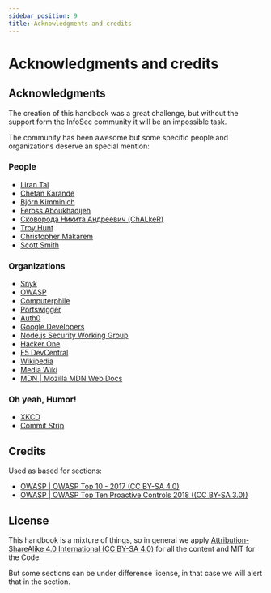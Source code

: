 ```yaml
---
sidebar_position: 9
title: Acknowledgments and credits
---
```


# Acknowledgments and credits

## Acknowledgments

The creation of this handbook was a great challenge, but without the support form the InfoSec community it will be an impossible task.

The community has been awesome but some specific people and organizations deserve an special mention:

### People
- [Liran Tal](https://github.com/lirantal)
- [Chetan Karande](https://github.com/ckarande)
- [Björn Kimminich](https://github.com/bkimminich)
- [Feross Aboukhadijeh](https://github.com/feross)
- [Сковорода Никита Андреевич (ChALkeR)](https://github.com/ChALkeR)
- [Troy Hunt](https://www.troyhunt.com/)
- [Christopher Makarem](https://medium.com/iocscan)
- [Scott Smith](http://scottksmith.com/)

### Organizations
- [Snyk](https://snyk.io/)
- [OWASP](https://owasp.org/)
- [Computerphile](https://www.youtube.com/user/Computerphile)
- [Portswigger](https://portswigger.net/)
- [Auth0](https://auth0.com/)
- [Google Developers](https://developers.google.com/web/tools)
- [Node.js Security Working Group](https://github.com/nodejs/security-wg)
- [Hacker One](https://hackerone.com/)
- [F5 DevCentral](https://devcentral.f5.com)
- [Wikipedia](https://www.wikipedia.org/)
- [Media Wiki](https://www.mediawiki.org/wiki/MediaWiki)
- [MDN | Mozilla MDN Web Docs](https://developer.mozilla.org/en-US/)

### Oh yeah, Humor!
- [XKCD](https://xkcd.com/)
- [Commit Strip](http://www.commitstrip.com/en/?)

## Credits

Used as based for sections:

- [OWASP | OWASP Top 10 - 2017 (CC BY-SA 4.0)](https://owasp.org/www-pdf-archive/OWASP_Top_10-2017_%28en%29.pdf.pdf)
- [OWASP | OWASP Top Ten Proactive Controls 2018 ((CC BY-SA 3.0))](https://owasp.org/www-pdf-archive/OWASP_Top_10_Proactive_Controls_V3.pdf)


## License

This handbook is a mixture of things, so in general we apply [Attribution-ShareAlike 4.0 International (CC BY-SA 4.0)](https://creativecommons.org/licenses/by-sa/4.0/) for all the content and MIT for the Code.

But some sections can be under difference license, in that case we will alert that in the section.